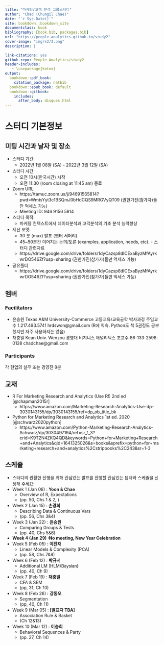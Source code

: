 ```yaml
--- 
title: "마케팅/고객 분석 그룹스터디"
author: "Chad (Chungil Chae)"
date: "`r Sys.Date()`"
site: bookdown::bookdown_site
documentclass: book
bibliography: [book.bib, packages.bib]
url: "https://people-analytics.github.io/study2"
cover-image: "img/s2/3.png"
description: |
  
link-citations: yes
github-repo: People-Analytics/study2
header-includes:
   - \usepackage{kotex}
output:
  bookdown::pdf_book:
    citation_package: natbib
  bookdown::epub_book: default
  bookdown::gitbook:
    includes:
      after_body: disques.html
---
```


# 스터디 기본정보
## 미팅 시간과 날자 및 장소
- 스터디 기간:
    - 2022년 1월 08일 (SA) - 2022년 3월 12일 (SA)
- 스터디 시간
    - 오전 10시(한국시간) 시작
    - 오전 11:30 (room closing at 11:45 am) 종료
- Zoom URL
    - https://tamuc.zoom.us/j/94691565814?pwd=WmtsYyt3c1BSQmJ0bHdCQS9MRGVyQT09 (권한가진(참가자)들만 억세스 가능)
    - Meeting ID: 946 9156 5814
- 스터디 목적: 
    - 마케팅 컨텍스트에서 데이터분석과 고객분석의 기초 분석 능력향상
- 세션 포멧: 
    - 30 분 (max) 발표 (챕터 서머리) 
    - 45~50분간 이어지는 논의/토론 (examples, application, needs, etc). - 스터디 관련자료
    - https://drive.google.com/drive/folders/1dyCazsp8dICExaByzMfAyrkwrDO546Zf?usp=sharing (권한가진(참가자)들만 억세스 가능)
- 공유폴더
    - https://drive.google.com/drive/folders/1dyCazsp8dICExaByzMfAyrkwrDO546Zf?usp=sharing (권한가진(참가자)들만 억세스 가능)


## 멤버
### Facilitators
- 윤승원 Texas A&M University-Commerce 고등교육/교육공학 박사과정 주임교수 1.217.493.5741 hrdswon@gmail.com (R에 익숙. Python도 책 5권정도 공부했지만 자주 사용하지는 않음)
- 채충일 Kean Univ. Wenzou 경영대 비지니스 애널리틱스 조교수 86-133-2598-0138 chadchae@gmail.com

### Participants
각 현업의 실무 또는 경영진 8분

## 교재
- R For Marketing Research and Analytics (Use R!) 2nd ed [@chapman2015r]
    - https://www.amazon.com/Marketing-Research-Analytics-Use-dp-3030143155/dp/3030143155/ref=dp_ob_title_bk
- Python for Marketing Research and Analytics 1st ed. 2020 [@schwarz2020python]
    - https://www.amazon.com/Python-Marketing-Research-Analytics-Schwarz/dp/3030497194/ref=sr_1_3?crid=K9T2N4ZKQ4QD&keywords=Python+for+Marketing+Research+and+Analytics&qid=1641325026&s=books&sprefix=python+for+marketing+research+and+analytics%2Cstripbooks%2C243&sr=1-3

## 스케쥴
* 스터디의 원활한 진행을 위해 관심있는 발표를 진행할 관심있는 챕터와 스케쥴을 선정해 주세요:
- Week 1 (Jan 08) : **Yoon & Chae**
    - Overview of R, Expectations 
    - (pp. 50, Chs 1 & 2, )
- Week 2 (Jan 15) : **손경희**
    - Describing Data & Continuous Vars 
    - (pp. 56, Chs 3&4)
- Week 3 (Jan 22) : **윤승원**
    - Comparing Groups & Tests 
    - (pp. 40, Chs 5&6)
- **Week 4 (Jan 29) :No meeting, New Year Celebration**
- Week 5 (Feb 05) : **이진재**
    - Linear Models & Complexity (PCA) 
    - (pp. 58, Chs 7&8)
- Week 6 (Feb 12) : **박규서**
    - Additional LM (HLM/Baysian) 
    - (pp. 40, Ch 9)
- Week 7 (Feb 19) : **채충일**
    - CFA & SEM 
    - (pp, 31, Ch 10)
- Week 8 (Feb 26) : **강동오**
    - Segmentation 
    - (pp, 40, Ch 11)
- Week 9 (Mar 05) : **[발표자 TBA]**
    - Association Rule & Basket 
    - (Ch 12&13)
- Week 10 (Mar 12) : **이승희**
    - Behavioral Sequences & Party 
    - (pp. 27, Ch 14)
